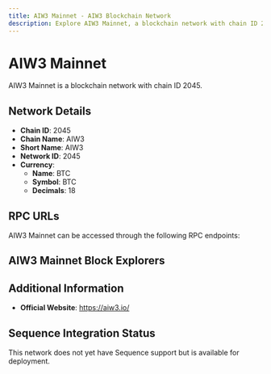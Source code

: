```yaml
--- 
title: AIW3 Mainnet - AIW3 Blockchain Network
description: Explore AIW3 Mainnet, a blockchain network with chain ID 2045. Learn about its native currency, BTC, and how to interact with the network.
---
```


# AIW3 Mainnet

AIW3 Mainnet is a blockchain network with chain ID 2045.

## Network Details

- **Chain ID**: 2045
- **Chain Name**: AIW3
- **Short Name**: AIW3
- **Network ID**: 2045
- **Currency**: 
  - **Name**: BTC
  - **Symbol**: BTC
  - **Decimals**: 18

## RPC URLs

AIW3 Mainnet can be accessed through the following RPC endpoints:



## AIW3 Mainnet Block Explorers



## Additional Information

- **Official Website**: https://aiw3.io/

## Sequence Integration Status

This network does not yet have Sequence support but is available for deployment.
